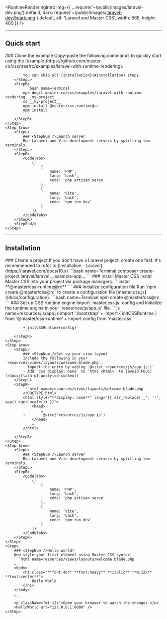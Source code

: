 
<RuntimeRenderingIntro img={{
    ...require('~/public/images/laravel-dev.png').default,
    dark: require('~/public/images/laravel-dev@dark.png').default,
    alt: 'Laravel and Master CSS',
    width: 665, height: 400 }} />

---

## Quick start
<StepSection>
    <Step $row>
        <StepL>
            ### <StepNum />Clone the example
            Copy-paste the following commands to quickly start using the [example](https://github.com/master-co/css/tree/rc/examples/laravel-with-runtime-rendering).

            You can skip all [installation](#installation) steps.
        </StepL>
        <StepR>
            ```bash name=Terminal
            npx degit master-co/css/examples/laravel-with-runtime-rendering __my-project__
            cd __my-project__
            npm install @master/css-runtime@rc
            npm install
            ```
        </StepR>
    </Step>
    <Step $row>
        <StepL>
            ### <StepNum />Launch server
            Run Laravel and Vite development servers by splitting two terminals.
        </StepL>
        <StepR>
            <CodeTabs>
                {[
                    {
                        name: 'PHP',
                        lang: 'bash',
                        code: `php artisan serve`
                    },
                    {
                        name: 'Vite',
                        lang: 'bash',
                        code: `npm run dev`
                    }
                ]}
            </CodeTabs>
        </StepR>
        <StepEnd/>
    </Step>
</StepSection>

---

## Installation

<StepSection>
    <Step $row>
        <StepL>
            ### <StepNum />Create a project
            If you don't have a Laravel project, create one first. It's recommended to refer to [Installation - Laravel](https://laravel.com/docs/10.x)
        </StepL>
        <StepR>
            ```bash name=Terminal
            composer create-project laravel/laravel __example-app__
            ```
        </StepR>
    </Step>
    <Step $row>
        <StepL>
            ### <StepNum />Install Master CSS
            Install Master CSS into your project via package managers.
        </StepL>
        <StepR>
            ```install
            **@master/css-runtime@rc**
            ```
        </StepR>
    </Step>
    <Step $row>
        <StepL>
            ### <StepNum />Initialize configuration file
            Run `npm create @master/css@rc` to create a configuration file [master.css.js](/docs/configuration).
        </StepL>
        <StepR>
            ```bash name=Terminal
            npm create @master/css@rc
            ```
        </StepR>
    </Step>
    <Step $row>
        <StepL>
            ### <StepNum />Set up CSS runtime engine
            Import `master.css.js` config and initialize the runtime engine in your `resources/js/app.js` file.
        </StepL>
        <StepR>
            ```js name=resources/js/app.js
            import './bootstrap'
            + import { initCSSRuntime } from '@master/css-runtime'
            + import config from 'master.css'

            + initCSSRuntime(config)
            ```
        </StepR>
    </Step>
    <Step $row>
        <StepL>
            ### <StepNum />Set up your view layout
            Include the following in your `resources/views/layouts/welcome.blade.php`:
            - Import the entry by adding `@vite('resources/js/app.js')`
            - Add `css display: none` to `html <html>` to [avoid FOUC](/docs/flash-of-unstyled-content)
        </StepL>
        <StepR>
            ```html name=resources/views/layouts/welcome.blade.php
            <!DOCTYPE html>
            <html style="**display: none**" lang="{{ str_replace('_', '-', app()->getLocale()) }}">
                <head>
                    …
            +        @vite('resources/js/app.js')
                </head>
                …
            </html>
            ```
        </StepR>
    </Step>
    <Step $row>
        <StepL>
            ### <StepNum />Launch server
            Run Laravel and Vite development servers by splitting two terminals.
        </StepL>
        <StepR>
            <CodeTabs>
                {[
                    {
                        name: 'PHP',
                        lang: 'bash',
                        code: `php artisan serve`
                    },
                    {
                        name: 'Vite',
                        lang: 'bash',
                        code: `npm run dev`
                    }
                ]}
            </CodeTabs>
        </StepR>
    </Step>
    <Step>
        ### <StepNum />Hello world!
        Now style your first element using Master CSS syntax!
        ```html name=resources/views/layouts/welcome.blade.php
        …
        <body>
            <h1 class="**font:40** **font:heavy** **italic** **m:12x** **text:center**">
                Hello World
            </h1>
        </body>
        …
        ```
        <p className="mt:12x">Open your browser to watch the changes.</p>
        <HelloWorld url="127.0.0.1:8000" />
    </Step>
</StepSection>